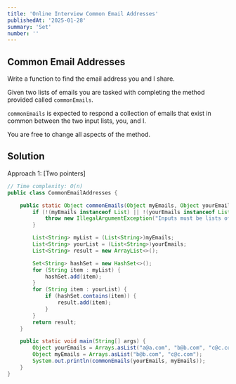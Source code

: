 ```yaml
---
title: 'Online Interview Common Email Addresses'
publishedAt: '2025-01-28'
summary: 'Set'
number: ''
---
```


## Common Email Addresses

Write a function to find the email address you and I share.

Given two lists of emails you are tasked with completing the method provided called `commonEmails`.

`commonEmails` is expected to respond a collection of emails that exist in common between the two input lists, you, and I.

You are free to change all aspects of the method.


## Solution
Approach 1: [Two pointers]
````JAVA
// Time complexity: O(n)
public class CommonEmailAddresses {

    public static Object commonEmails(Object myEmails, Object yourEmails) {
        if (!(myEmails instanceof List) || !(yourEmails instanceof List)){
            throw new IllegalArgumentException("Inputs must be lists of strings");
        }

        List<String> myList = (List<String>)myEmails;
        List<String> yourList = (List<String>)yourEmails;
        List<String> result = new ArrayList<>();

        Set<String> hashSet = new HashSet<>();
        for (String item : myList) {
            hashSet.add(item);
        }
        for (String item : yourList) {
            if (hashSet.contains(item)) {
                result.add(item);
            }
        }
        return result;
    }

    public static void main(String[] args) {
        Object yourEmails = Arrays.asList("a@a.com", "b@b.com", "c@c.com");
        Object myEmails = Arrays.asList("b@b.com", "c@c.com");
        System.out.println(commonEmails(yourEmails, myEmails));
    }
}

````